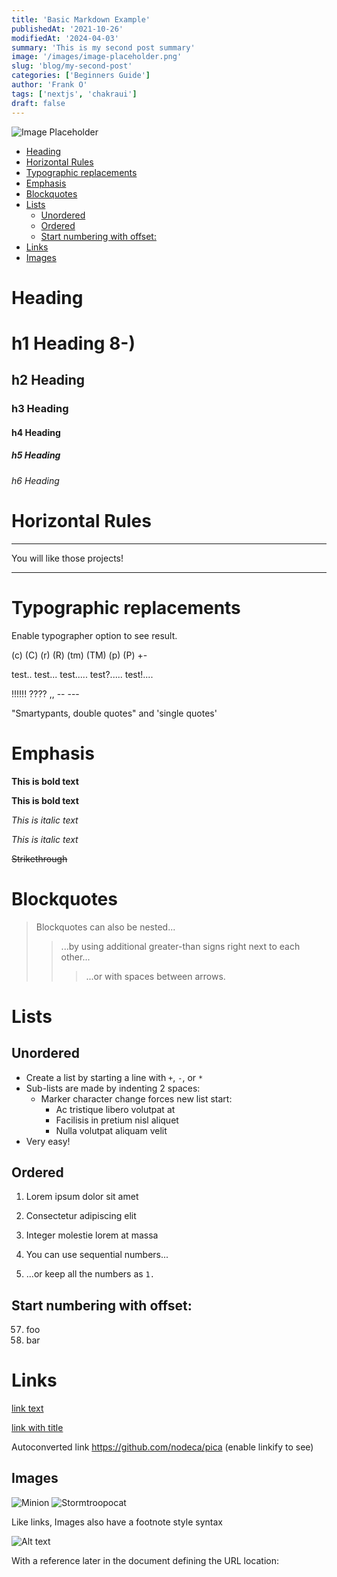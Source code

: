 ```yaml
---
title: 'Basic Markdown Example'
publishedAt: '2021-10-26'
modifiedAt: '2024-04-03'
summary: 'This is my second post summary'
image: '/images/image-placeholder.png'
slug: 'blog/my-second-post'
categories: ['Beginners Guide']
author: 'Frank O'
tags: ['nextjs', 'chakraui']
draft: false
---
```


![Image Placeholder](/images/image-placeholder.png)

<TableOfContents>

- [Heading](#heading)
- [Horizontal Rules](#horizontal-rules)
- [Typographic replacements](#typographic-replacements)
- [Emphasis](#emphasis)
- [Blockquotes](#blockquotes)
- [Lists](#lists)
  - [Unordered](#unordered)
  - [Ordered](#ordered)
  - [Start numbering with offset:](#start-numbering-with-offset)
- [Links](#links)
- [Images](#images)

</TableOfContents>

# Heading

# h1 Heading 8-)

## h2 Heading

### h3 Heading

#### h4 Heading

##### h5 Heading

###### h6 Heading

# Horizontal Rules

---

You will like those projects!

---

# Typographic replacements

Enable typographer option to see result.

(c) (C) (r) (R) (tm) (TM) (p) (P) +-

test.. test... test..... test?..... test!....

!!!!!! ???? ,, -- ---

"Smartypants, double quotes" and 'single quotes'

# Emphasis

**This is bold text**

**This is bold text**

_This is italic text_

_This is italic text_

~~Strikethrough~~

# Blockquotes

> Blockquotes can also be nested...
>
> > ...by using additional greater-than signs right next to each other...
> >
> > > ...or with spaces between arrows.

# Lists

## Unordered

- Create a list by starting a line with `+`, `-`, or `*`
- Sub-lists are made by indenting 2 spaces:
  - Marker character change forces new list start:
    - Ac tristique libero volutpat at
    * Facilisis in pretium nisl aliquet
    - Nulla volutpat aliquam velit
- Very easy!

## Ordered

1. Lorem ipsum dolor sit amet
2. Consectetur adipiscing elit
3. Integer molestie lorem at massa

4. You can use sequential numbers...
5. ...or keep all the numbers as `1.`

## Start numbering with offset:

57. foo
1. bar

# Links

[link text](http://dev.nodeca.com)

[link with title](http://nodeca.github.io/pica/demo/ 'title text!')

Autoconverted link https://github.com/nodeca/pica (enable linkify to see)

## Images

![Minion](https://octodex.github.com/images/minion.png)
![Stormtroopocat](https://octodex.github.com/images/stormtroopocat.jpg 'The Stormtroopocat')

Like links, Images also have a footnote style syntax

![Alt text][id]

With a reference later in the document defining the URL location:

[id]: https://octodex.github.com/images/dojocat.jpg 'The Dojocat'
